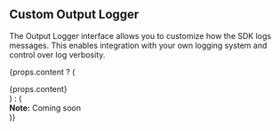 ## Custom Output Logger

The Output Logger interface allows you to customize how the SDK logs messages. This enables integration with your own logging system and control over log verbosity.

{props.content ? (
  <div>{props.content}</div>
) : (
  <div className="alert alert--info">
    <strong>Note:</strong> Coming soon
  </div>
)}
